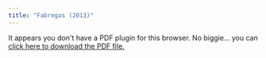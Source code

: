 ```yaml
---
title: "Fabregas (2013)"
---
```


```{=html}
<object data="Fabregas2013.pdf" type="application/pdf" width="100%" height="100%" style="min-height:100vh;">
    <p>It appears you don't have a PDF plugin for this browser.
    No biggie... you can <a href="Fabregas2013.pdf">click here to
    download the PDF file.</a></p>
</object>
```
